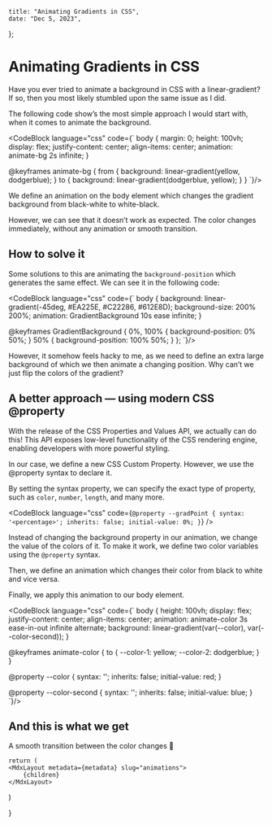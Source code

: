 
    title: "Animating Gradients in CSS",
    date: "Dec 5, 2023",
};

# Animating Gradients in CSS

<BaselineStatus featureId="registered-custom-properties" />


Have you ever tried to animate a background in CSS with a linear-gradient? If so, then you most likely stumbled upon the same issue as I did.

The following code show’s the most simple approach I would start with, when it comes to animate the background.

<CodeBlock language="css" code={`
body {
      margin: 0;
      height: 100vh;
      display: flex;
      justify-content: center;
      align-items: center;
      animation: animate-bg 2s infinite;
}

@keyframes animate-bg {
    from {
        background: linear-gradient(yellow, dodgerblue);
    }
    to {
        background: linear-gradient(dodgerblue, yellow);
    }
}
`}/>

We define an animation on the body element which changes the gradient background from black-white to white-black.

However, we can see that it doesn’t work as expected. The color changes immediately, without any animation or smooth transition.

<BlogVideo
    src="/animations/1.mp4"
    caption="Figure 1: What we see on the screen with the styles from above"
/>

## How to solve it

Some solutions to this are animating the `background-position` which generates the same effect. We can see it in the following code:

<CodeBlock language="css" code={`
body {
      background: linear-gradient(-45deg, #EA225E, #C22286, #612E8D);
      background-size: 200% 200%;
      animation: GradientBackground 10s ease infinite;
}

@keyframes GradientBackground {
    0%, 100% {
        background-position: 0% 50%;
    }
    50% {
        background-position: 100% 50%;
    }
};
`}/>

However, it somehow feels hacky to me, as we need to define an extra large background of which we then animate a changing position. Why can’t we just flip the colors of the gradient?

## A better approach — using modern CSS @property

With the release of the CSS Properties and Values API, we actually can do this! This API exposes low-level functionality of the CSS rendering engine, enabling developers with more powerful styling.

In our case, we define a new CSS Custom Property. However, we use the @property syntax to declare it.

By setting the syntax property, we can specify the exact type of property, such as `color`, `number`, `length`, and many more.

<CodeBlock
    language="css"
    code={`
@property --gradPoint {
    syntax: '<percentage>';
    inherits: false;
    initial-value: 0%;
}
`}
/>

Instead of changing the background property in our animation, we change the value of the colors of it. To make it work, we define two color variables using the `@property` syntax.

Then, we define an animation which changes their color from black to white and vice versa.

Finally, we apply this animation to our body element.

<CodeBlock language="css" code={`
body {
    height: 100vh;
    display: flex;
    justify-content: center;
    align-items: center;
    animation: animate-color 3s ease-in-out infinite alternate;
    background: linear-gradient(var(--color), var(--color-second));
}

@keyframes animate-color {
    to {
        --color-1: yellow;
        --color-2: dodgerblue;
    }
}

@property --color {
    syntax: '<color>';
    inherits: false;
    initial-value: red;
}

@property --color-second {
    syntax: '<color>';
    inherits: false;
    initial-value: blue;
}
`}/>

## And this is what we get

<BlogVideo
    src="/animations/2.mp4"
    caption=" Figure 2: A smooth transition between the colors of the gradient"
/>

A smooth transition between the color changes 🎉

    return (
    <MdxLayout metadata={metadata} slug="animations">
        {children}
    </MdxLayout>
)


}

